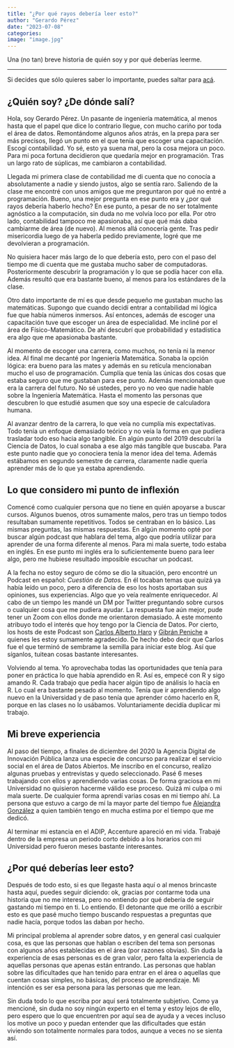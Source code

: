 ```yaml
---
title: "¿Por qué rayos debería leer esto?"
author: "Gerardo Pérez"
date: "2023-07-08"
categories: 
image: "image.jpg"
---
```


Una (no tan) breve historia de quién soy y por qué deberías leerme.

------------------------------------------------------------------------

Si decides que sólo quieres saber lo importante, puedes saltar para [acá](http://localhost:3466/posts/bienvenida/#por-qu%C3%A9-deber%C3%ADas-leer-esto).

## ¿Quién soy? ¿De dónde salí?

Hola, soy Gerardo Pérez. Un pasante de ingeniería matemática, al menos hasta que el papel que dice lo contrario llegue, con mucho cariño por toda el área de datos. Remontándome algunos años atrás, en la prepa para ser más precisos, llegó un punto en el que tenía que escoger una capacitación. Escogí contabilidad. Yo sé, esto ya suena mal, pero la cosa mejora un poco. Para mi poca fortuna decidieron que quedaría mejor en programación. Tras un largo rato de súplicas, me cambiaron a contabilidad.

Llegada mi primera clase de contabilidad me di cuenta que no conocía a absolutamente a nadie y siendo justos, algo se sentía raro. Saliendo de la clase me encontré con unos amigos que me preguntaron por qué no entré a programación. Bueno, una mejor pregunta en ese punto era y ¿por qué rayos debería haberlo hecho? En ese punto, a pesar de no ser totalmente agnóstico a la computación, sin duda no me volvía loco por ella. Por otro lado, contabilidad tampoco me apasionaba, así que qué más daba cambiarme de área (de nuevo). Al menos allá conocería gente. Tras pedir misericordia luego de ya haberla pedido previamente, logré que me devolvieran a programación.

No quisiera hacer más largo de lo que debería esto, pero con el paso del tiempo me di cuenta que me gustaba mucho saber de computadoras. Posteriormente descubrir la programación y lo que se podía hacer con ella. Además resultó que era bastante bueno, al menos para los estándares de la clase.

Otro dato importante de mí es que desde pequeño me gustaban mucho las matemáticas. Supongo que cuando decidí entrar a contabilidad mi lógica fue que había números inmersos. Así entonces, además de escoger una capacitación tuve que escoger un área de especialidad. Me incliné por el área de Físico-Matemático. De ahí descubrí que probabilidad y estadística era algo que me apasionaba bastante.

Al momento de escoger una carrera, como muchos, no tenía ni la menor idea. Al final me decanté por Ingeniería Matemática. Sonaba la opción lógica: era bueno para las mates y además en su retícula mencionaban mucho el uso de programación. Cumplía que tenía las únicas dos cosas que estaba seguro que me gustaban para ese punto. Además mencionaban que era la carrera del futuro. No sé ustedes, pero yo no veo que nadie hable sobre la Ingeniería Matemática. Hasta el momento las personas que descubren lo que estudié asumen que soy una especie de calculadora humana.

Al avanzar dentro de la carrera, lo que veía no cumplía mis expectativas. Todo tenía un enfoque demasiado teórico y no veía la forma en que pudiera trasladar todo eso hacia algo tangible. En algún punto del 2019 descubrí la Ciencia de Datos, lo cual sonaba a ese algo más tangible que buscaba. Para este punto nadie que yo conociera tenía la menor idea del tema. Además estábamos en segundo semestre de carrera, claramente nadie quería aprender más de lo que ya estaba aprendiendo.

## Lo que considero mi punto de inflexión

Comencé como cualquier persona que no tiene en quién apoyarse a buscar cursos. Algunos buenos, otros sumamente malos, pero tras un tiempo todos resultaban sumamente repetitivos. Todos se centraban en lo básico. Las mismas preguntas, las mismas respuestas. En algún momento opté por buscar algún podcast que hablara del tema, algo que podría utilizar para aprender de una forma diferente al menos. Para mi mala suerte, todo estaba en inglés. En ese punto mi inglés era lo suficientemente bueno para leer algo, pero me hubiese resultado imposible escuchar un podcast.

A la fecha no estoy seguro de cómo se dio la situación, pero encontré un Podcast en español: *Cuestión de Datos.* En él tocaban temas que quizá ya había leído un poco, pero a diferencia de eso los hosts aportaban sus opiniones, sus experiencias. Algo que yo veía realmente enriquecedor. Al cabo de un tiempo les mandé un DM por Twitter preguntando sobre cursos o cualquier cosa que me pudiera ayudar. La respuesta fue aún mejor, pude tener un Zoom con ellos donde me orientaron demasiado. A este momento atribuyo todo el interés que hoy tengo por la Ciencia de Datos. Por cierto, los hosts de este Podcast son [Carlos Alberto Haro](https://twitter.com/haro_ca_) y [Gibrán Peniche](https://twitter.com/PenicheGibran) a quienes les estoy sumamente agradecido. De hecho debo decir que Carlos fue el que terminó de sembrame la semilla para iniciar este blog. Así que síganlos, tuitean cosas bastante interesantes.

Volviendo al tema. Yo aprovechaba todas las oportunidades que tenía para poner en práctica lo que había aprendido en R. Así es, empecé con R y sigo amando R. Cada trabajo que pedía hacer algún tipo de análisis lo hacía en R. Lo cual era bastante pesado al momento. Tenía que ir aprendiendo algo nuevo en la Universidad y de paso tenía que aprender cómo hacerlo en R, porque en las clases no lo usábamos. Voluntariamente decidía duplicar mi trabajo.

## Mi breve experiencia

Al paso del tiempo, a finales de diciembre del 2020 la Agencia Digital de Innovación Pública lanza una especie de concurso para realizar el servicio social en el área de Datos Abiertos. Me inscribo en el concurso, realizo algunas pruebas y entrevistas y quedo seleccionado. Pasé 6 meses trabajando con ellos y aprendiendo varias cosas. De forma graciosa en mi Universidad no quisieron hacerme válido ese proceso. Quizá mi culpa o mi mala suerte. De cualquier forma aprendí varias cosas en mi tiempo ahí. La persona que estuvo a cargo de mí la mayor parte del tiempo fue [Alejandra González](https://twitter.com/basicavisual) a quien también tengo en mucha estima por el tiempo que me dedicó.

Al terminar mi estancia en el ADIP, Accenture apareció en mi vida. Trabajé dentro de la empresa un periodo corto debido a los horarios con mi Universidad pero fueron meses bastante interesantes.

## ¿Por qué deberías leer esto?

Después de todo esto, si es que llegaste hasta aquí o al menos brincaste hasta aquí, puedes seguir diciendo: ok, gracias por contarme toda una historia que no me interesa, pero no entiendo por qué debería de seguir gastando mi tiempo en ti. Lo entiendo. El detonante que me orilló a escribir esto es que pasé mucho tiempo buscando respuestas a preguntas que nadie hacía, porque todos las daban por hecho.

Mi principal problema al aprender sobre datos, y en general casi cualquier cosa, es que las personas que hablan o escriben del tema son personas con algunos años establecidas en el área (por razones obvias). Sin duda la experiencia de esas personas es de gran valor, pero falta la experiencia de aquellas personas que apenas están entrando. Las personas que hablan sobre las dificultades que han tenido para entrar en el área o aquellas que cuentan cosas simples, no básicas, del proceso de aprendizaje. Mi intención es ser esa persona para las personas que me lean.

Sin duda todo lo que escriba por aquí será totalmente subjetivo. Como ya mencioné, sin duda no soy ningún experto en el tema y estoy lejos de ello, pero espero que lo que encuentren por aquí sea de ayuda y a veces incluso los motive un poco y puedan entender que las dificultades que están viviendo son totalmente normales para todos, aunque a veces no se sienta así.
